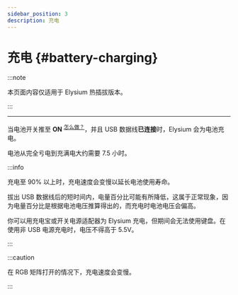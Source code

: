 ```yaml
---
sidebar_position: 3
description: 充电
---
```


# 充电 {#battery-charging}

:::note

本页面内容仅适用于 Elysium 热插拔版本。

:::

---

当电池开关推至 **ON** <sup>[<Icon icon="fa-solid fa-compass" /> 怎么做？](/docs-elysium/battery/battery-switch)</sup>，并且 USB 数据线**已连接**时，Elysium 会为电池充电。

电池从完全亏电到充满电大约需要 7.5 小时。

:::info

充电至 90% 以上时，充电速度会变慢以延长电池使用寿命。

拔出 USB 数据线后的短时间内，电量百分比可能有所降低，这属于正常现象，因为电量百分比是根据电池电压推算得出的，而充电时电池电压会偏高。

你可以用充电宝或开关电源适配器为 Elysium 充电，但期间会无法使用键盘。在使用非 USB 电源充电时，电压不得高于 5.5V。

:::

:::caution

在 RGB 矩阵打开的情况下，充电速度会变慢。

:::